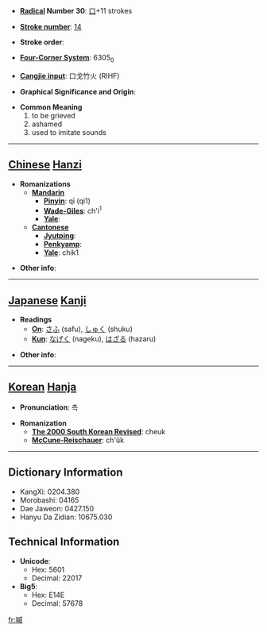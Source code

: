 * '''[[Wiktionary:Chinese radical index| Radical]] Number 30''': [[Wiktionary:Chinese radical index 口|口]]+11 strokes

* '''[[Wiktionary:Chinese total strokes index|Stroke number]]''': [[Wiktionary:Chinese total strokes index 14|14]]

* '''Stroke order''': 

* '''[[Wiktionary:Chinese four corner index|Four-Corner System]]''': 6305<sub>0</sub>

* '''[[Wiktionary:Chinese Cangjie index|Cangjie input]]''': 口戈竹火 (RIHF)

* '''Graphical Significance and Origin''': 

* '''Common Meaning'''
*#to be grieved
*# ashamed
*# used to imitate sounds


----

== [[Chinese]] [[Hanzi]] ==

* '''Romanizations'''
** '''[[Mandarin]]'''
*** '''[[Pinyin]]''': qī (qi1)
*** '''[[Wade-Giles]]''': ch'i<sup>1</sup>
*** '''[[Yale]]''': 
** '''[[Cantonese]]'''
*** '''[[Jyutping]]''':
*** '''[[Penkyamp]]''': 
*** '''[[Yale]]''': chik1

* '''Other info''': 

----

== [[Japanese]] [[Kanji]] ==

* '''Readings'''
** '''[[On]]''': [[さふ]] (safu), [[しゅく]] (shuku)
** '''[[Kun]]''': [[なげく]] (nageku), [[はざる]] (hazaru)

* '''Other info''':  

----

== [[Korean]] [[Hanja]] ==

* '''Pronunciation''': 측

* '''Romanization'''
** '''[[The 2000 South Korean Revised Romanization|The 2000 South Korean Revised]]''': cheuk
** '''[[McCune-Reischauer]]''': ch'ŭk

----

== Dictionary Information ==

* KangXi: 0204.380
* Morobashi: 04165
* Dae Jaweon: 0427.150
* Hanyu Da Zidian: 10675.030

== Technical Information ==

* '''Unicode''':
** Hex: 5601
** Decimal: 22017
* '''Big5''':
** Hex: E14E
** Decimal: 57678

[[fr:嘁]]